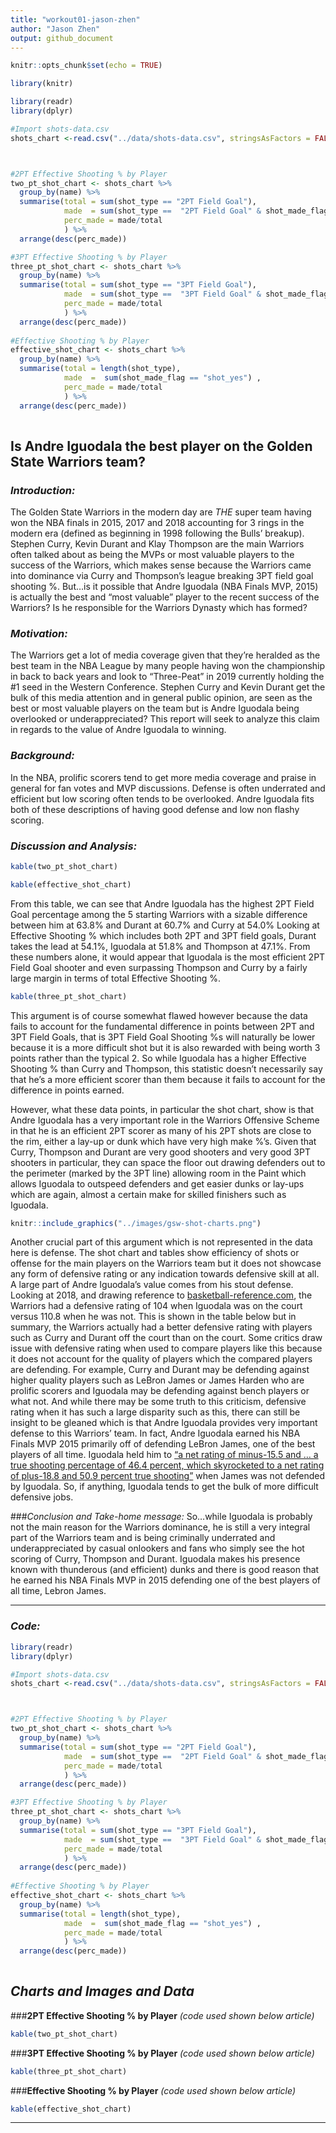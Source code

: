 ```yaml
---
title: "workout01-jason-zhen"
author: "Jason Zhen"
output: github_document
---
```


```r
knitr::opts_chunk$set(echo = TRUE)
```
```r
library(knitr)
```
```r
library(readr)
library(dplyr)

#Import shots-data.csv
shots_chart <-read.csv("../data/shots-data.csv", stringsAsFactors = FALSE) 



#2PT Effective Shooting % by Player
two_pt_shot_chart <- shots_chart %>%
  group_by(name) %>%
  summarise(total = sum(shot_type == "2PT Field Goal"),
            made  = sum(shot_type ==  "2PT Field Goal" & shot_made_flag == "shot_yes" ),
            perc_made = made/total
            ) %>%
  arrange(desc(perc_made))

#3PT Effective Shooting % by Player
three_pt_shot_chart <- shots_chart %>%
  group_by(name) %>%
  summarise(total = sum(shot_type == "3PT Field Goal"),
            made  = sum(shot_type ==  "3PT Field Goal" & shot_made_flag == "shot_yes" ),
            perc_made = made/total
            ) %>%
  arrange(desc(perc_made))
  
#Effective Shooting % by Player
effective_shot_chart <- shots_chart %>%
  group_by(name) %>%
  summarise(total = length(shot_type),
            made  =  sum(shot_made_flag == "shot_yes") ,
            perc_made = made/total
            ) %>%
  arrange(desc(perc_made))
  
```


## **Is Andre Iguodala the best player on the Golden State Warriors team?**

### *Introduction:*

The Golden State Warriors in the modern day are *THE* super team having won the NBA finals in 2015, 2017 and 2018 accounting for 3 rings in the modern era (defined as beginning in 1998 following the Bulls' breakup).  Stephen Curry, Kevin Durant and Klay Thompson are the main Warriors often talked about as being the MVPs or most valuable players to the success of the Warriors, which makes sense because the Warriors came into dominance via Curry and Thompson's league breaking 3PT field goal shooting %. But...is it possible that Andre Iguodala (NBA Finals MVP, 2015) is actually the best and "most valuable" player to the recent success of the Warriors? Is he responsible for the Warriors Dynasty which has formed? 

### *Motivation:*
The Warriors get a lot of media coverage given that they're heralded as the best team in the NBA League by many people having won the championship in back to back years and look to "Three-Peat" in 2019 currently holding the #1 seed in the Western Conference. Stephen Curry and Kevin Durant get the bulk of this media attention and in general public opinion, are seen as the best or most valuable players on the team but is Andre Iguodala being overlooked or underappreciated? This report will seek to analyze this claim in regards to the value of Andre Iguodala to winning. 

### *Background:*
In the NBA, prolific scorers tend to get more media coverage and praise in general for fan votes and MVP discussions. Defense is often underrated and efficient but low scoring often tends to be overlooked. Andre Iguodala fits both of these descriptions of having good defense and low non flashy scoring. 


### *Discussion and Analysis:*
```r
kable(two_pt_shot_chart)
```
```r
kable(effective_shot_chart)
```

From this table, we can see that Andre Iguodala has the highest 2PT Field Goal percentage among the 5 starting Warriors with a sizable difference between him at 63.8% and Durant at 60.7% and Curry at 54.0% Looking at Effective Shooting % which includes both 2PT and 3PT field goals, Durant takes the lead at 54.1%, Iguodala at 51.8% and Thompson at 47.1%. From these numbers alone, it would appear that Iguodala is the most efficient 2PT Field Goal shooter and even surpassing Thompson and Curry by a fairly large margin in terms of total Effective Shooting %.

```r
kable(three_pt_shot_chart)
```

This argument is of course somewhat flawed however because the data fails to account for the fundamental difference in points between 2PT and 3PT Field Goals, that is 3PT Field Goal Shooting %s will naturally be lower because it is a more difficult shot but it is also rewarded with being worth 3 points rather than the typical 2. So while Iguodala has a higher Effective Shooting % than Curry and Thompson, this statistic doesn't necessarily say that he's a more efficient scorer than them because it fails to account for the difference in points earned. 

However, what these data points, in particular the shot chart, show is that Andre Iguodala has a very important role in the Warriors Offensive Scheme in that he is an efficient 2PT scorer as many of his 2PT shots are close to the rim, either a lay-up or dunk which have very high make %'s. Given that Curry, Thompson and Durant are very good shooters and very good 3PT shooters in particular, they can space the floor out drawing defenders out to the perimeter (marked by the 3PT line) allowing room in the Paint which allows Iguodala to outspeed defenders and get easier dunks or lay-ups which are again, almost a certain make for skilled finishers such as Iguodala.  

```r
knitr::include_graphics("../images/gsw-shot-charts.png")
```

Another crucial part of this argument which is not represented in the data here is defense. The shot chart and tables show efficiency of shots or offense for the main players on the Warriors team but it does not showcase any form of defensive rating or any indication towards defensive skill at all. A large part of Andre Iguodala's value comes from his stout defense. Looking at 2018, and drawing reference to [basketball-reference.com](https://www.basketball-reference.com/teams/GSW/2018/on-off/), the Warriors had a defensive rating of 104 when Iguodala was on the court versus 110.8 when he was not. This is shown in the table below but in summary, the Warriors actually had a better defensive rating with players such as Curry and Durant off the court than on the court. Some critics draw issue with defensive rating when used to compare players like this because it does not account for the quality of players which the compared players are defending. For example, Curry and Durant may be defending against higher quality players such as LeBron James or James Harden who are prolific scorers and Iguodala may be defending against bench players or what not. And while there may be some truth to this criticism, defensive rating when it has such a large disparity such as this, there can still be insight to be gleaned which is that Andre Iguodala provides very important defense to this Warriors' team. In fact, Andre Iguodala earned his NBA Finals MVP 2015 primarily off of defending LeBron James, one of the best players of all time. Iguodala held him to ["a net rating of minus-15.5 and ... a true shooting percentage of 46.4 percent, which skyrocketed to a net rating of plus-18.8 and 50.9 percent true shooting"](https://www.washingtonpost.com/news/fancy-stats/wp/2015/06/17/andre-iguodala-is-worst-nba-finals-mvp-in-last-30-years/?noredirect=on&utm_term=.d045db5e0000) when James was not defended by Iguodala. 
So, if anything, Iguodala tends to get the bulk of more difficult defensive jobs. 

###*Conclusion and Take-home message: *
So...while Iguodala is probably not the main reason for the Warriors dominance, he is still a very integral part of the Warriors team and is being criminally underrated and underappreciated by casual onlookers and fans who simply see the hot scoring of Curry, Thompson and Durant. Iguodala makes his presence known with thunderous (and efficient) dunks and there is good reason that he earned his NBA Finals MVP in 2015 defending one of the best players of all time, Lebron James. 

***


### *Code:*
```r
library(readr)
library(dplyr)

#Import shots-data.csv
shots_chart <-read.csv("../data/shots-data.csv", stringsAsFactors = FALSE) 



#2PT Effective Shooting % by Player
two_pt_shot_chart <- shots_chart %>%
  group_by(name) %>%
  summarise(total = sum(shot_type == "2PT Field Goal"),
            made  = sum(shot_type ==  "2PT Field Goal" & shot_made_flag == "shot_yes" ),
            perc_made = made/total
            ) %>%
  arrange(desc(perc_made))

#3PT Effective Shooting % by Player
three_pt_shot_chart <- shots_chart %>%
  group_by(name) %>%
  summarise(total = sum(shot_type == "3PT Field Goal"),
            made  = sum(shot_type ==  "3PT Field Goal" & shot_made_flag == "shot_yes" ),
            perc_made = made/total
            ) %>%
  arrange(desc(perc_made))
  
#Effective Shooting % by Player
effective_shot_chart <- shots_chart %>%
  group_by(name) %>%
  summarise(total = length(shot_type),
            made  =  sum(shot_made_flag == "shot_yes") ,
            perc_made = made/total
            ) %>%
  arrange(desc(perc_made))
  
```

## *Charts and Images and Data*

###**2PT Effective Shooting % by Player** *(code used shown below article)*


```r
kable(two_pt_shot_chart)
```


###**3PT Effective Shooting % by Player** *(code used shown below article)*

```r
kable(three_pt_shot_chart)
```



###**Effective Shooting % by Player** *(code used shown below article)*

```r
kable(effective_shot_chart)
```



***






